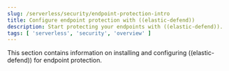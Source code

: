 ```yaml
---
slug: /serverless/security/endpoint-protection-intro
title: Configure endpoint protection with ((elastic-defend))
description: Start protecting your endpoints with ((elastic-defend)).
tags: [ 'serverless', 'security', 'overview' ]
---
```


<DocBadge template="technical preview" />
<div id="endpoint-protection-intro"></div>

This section contains information on installing and configuring ((elastic-defend)) for endpoint protection.
